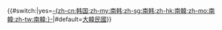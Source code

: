 <span>{{flagdeco|ROK|1949}} {{#switch:{{{short|}}}|yes=[[第一共和國 (大韓民國)|-{zh-cn:韩国;zh-my:南韩;zh-sg:南韩;zh-hk:南韓;zh-mo:南韓;zh-tw:南韓;}-]]|#default=[[第一共和國 (大韓民國)|大韓民國]]}}</span><noinclude>
{{Documentation|Template:KOR-all}}
</noinclude>